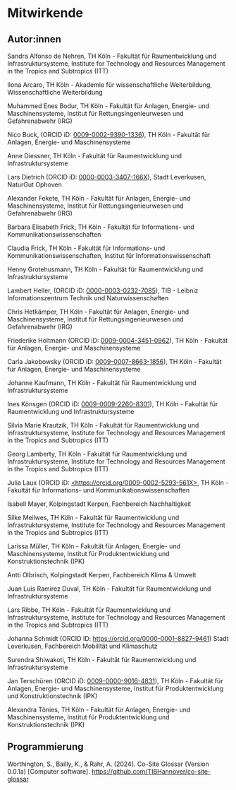 # Mitwirkende

## Autor:innen 

Sandra Alfonso de Nehren, TH Köln - Fakultät für Raumentwicklung und
Infrastruktursysteme, Institute for Technology and Resources Management
in the Tropics and Subtropics (ITT)

Ilona Arcaro, TH Köln - Akademie für wissenschaftliche Weiterbildung,
Wissenschaftliche Weiterbildung

Muhammed Enes Bodur, TH Köln - Fakultät für Anlagen, Energie- und
Maschinensysteme, Institut für Rettungsingenieurwesen und Gefahrenabwehr
(IRG)

Nico Buck, (ORCID iD:
[0009-0002-9390-1336](https://orcid.org/0009-0002-9390-1336)), TH Köln -
Fakultät für Anlagen, Energie- und Maschinensysteme

Anne Diessner, TH Köln - Fakultät für Raumentwicklung und
Infrastruktursysteme

Lars Dietrich (ORCID iD:
[0000-0003-3407-166X](https://orcid.org/0000-0003-3407-166X)), Stadt
Leverkusen, NaturGut Ophoven

Alexander Fekete, TH Köln - Fakultät für Anlagen, Energie- und
Maschinensysteme, Institut für Rettungsingenieurwesen und Gefahrenabwehr
(IRG)

Barbara Elisabeth Frick, TH Köln - Fakultät für Informations- und
Kommunikationswissenschaften

Claudia Frick, TH Köln - Fakultät für Informations- und
Kommunikationswissenschaften, Institut für Informationswissenschaft

Henny Grotehusmann, TH Köln - Fakultät für Raumentwicklung und
Infrastruktursysteme

Lambert Heller, (ORCID iD:
[0000-0003-0232-7085](https://orcid.org/0000-0003-0232-7085)), TIB -
Leibniz Informationszentrum Technik und Naturwissenschaften

Chris Hetkämper, TH Köln - Fakultät für Anlagen, Energie- und
Maschinensysteme, Institut für Rettungsingenieurwesen und Gefahrenabwehr
(IRG)

Friederike Holtmann (ORCID iD:
[0009-0004-3451-0962](https://orcid.org/0009-0004-3451-0962)), TH Köln -
Fakultät für Anlagen, Energie- und Maschinensysteme

Carla Jakobowsky (ORCID iD:
[0009-0007-8663-1856](https://orcid.org/0009-0007-8663-1856)), TH Köln -
Fakultät für Anlagen, Energie- und Maschinensysteme

Johanne Kaufmann, TH Köln - Fakultät für Raumentwicklung und
Infrastruktursysteme

Ines Könsgen (ORCID iD:
[0009-0009-2260-8301](https://orcid.org/0009-0009-2260-8301)), TH Köln -
Fakultät für Raumentwicklung und Infrastruktursysteme

Silvia Marie Krautzik, TH Köln - Fakultät für Raumentwicklung und
Infrastruktursysteme, Institute for Technology and Resources Management
in the Tropics and Subtropics (ITT)

Georg Lamberty, TH Köln - Fakultät für Raumentwicklung und
Infrastruktursysteme, Institute for Technology and Resources Management
in the Tropics and Subtropics (ITT)

Julia Laux (ORCID iD:
[<https://orcid.org/0009-0002-5293-561X>](http://0009-0002-5293-561X),
TH Köln - Fakultät für Informations- und Kommunikationswissenschaften

Isabell Mayer, Kolpingstadt Kerpen, Fachbereich Nachhaltigkeit

Silke Meilwes, TH Köln - Fakultät für Raumentwicklung und
Infrastruktursysteme, Institute for Technology and Resources Management
in the Tropics and Subtropics (ITT)

Larissa Müller, TH Köln - Fakultät für Anlagen, Energie- und
Maschinensysteme, Institut für Produktentwicklung und
Konstruktionstechnik (IPK)

Antti Olbrisch, Kolpingstadt Kerpen, Fachbereich Klima & Umwelt

Juan Luis Ramirez Duval, TH Köln - Fakultät für Raumentwicklung und
Infrastruktursysteme

Lars Ribbe, TH Köln - Fakultät für Raumentwicklung und
Infrastruktursysteme, Institute for Technology and Resources Management
in the Tropics and Subtropics (ITT)

Johanna Schmidt (ORCID ID: <https://orcid.org/0000-0001-8827-9461>)
Stadt Leverkusen, Fachbereich Mobilität und Klimaschutz

Surendra Shiwakoti, TH Köln - Fakultät für Raumentwicklung und
Infrastruktursysteme

Jan Terschüren (ORCID iD:
[0009-0000-9016-4831](https://orcid.org/0009-0000-9016-4831)), TH Köln -
Fakultät für Anlagen, Energie- und Maschinensysteme, Institut für
Produktentwicklung und Konstruktionstechnik (IPK)

Alexandra Tönies, TH Köln - Fakultät für Anlagen, Energie- und
Maschinensysteme, Institut für Produktentwicklung und
Konstruktionstechnik (IPK)

## Programmierung

Worthington, S., Bailly, K., & Rahr, A. (2024). Co-Site Glossar (Version
0.0.1a) \[Computer software\].
<https://github.com/TIBHannover/co-site-glossar>
